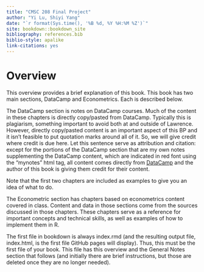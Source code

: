 ```yaml
--- 
title: "CMSC 208 Final Project"
author: "Yi Lu, Shiyi Yang"
date: "`r format(Sys.time(), '%B %d, %Y %H:%M %Z')`"
site: bookdown::bookdown_site
bibliography: references.bib
biblio-style: apalike
link-citations: yes
---
```


# Overview {-}

This overview provides a brief explanation of this book. This book has two main sections, DataCamp and Econometrics. Each is described below.  

The DataCamp section is notes on DataCamp courses. Much of the content in these chapters is directly copy/pasted from DataCamp. Typically this is plagiarism, something important to avoid both at and outside of Lawrence. However, directly copy/pasted content is an important aspect of this BP and it isn't feasible to put quotation marks around all of it. So, we will give credit where credit is due here. Let this sentence serve as attribution and citation: except for the portions of the DataCamp section that are my own notes supplementing the DataCamp content, which are indicated in red font using the "mynotes" html tag, all content comes directly from [DataCamp](https://www.datacamp.com) and the author of this book is giving them credit for their content. 

Note that the first two chapters are included as examples to give you an idea of what to do.

The Econometric section has chapters based on econometrics content covered in class. Content and data in those sections come from the sources discussed in those chapters. These chapters serve as a reference for important concepts and technical skills, as well as examples of how to implement them in R. 

The first file in bookdown is always index.rmd (and the resulting output file, index.html, is the first file GitHub pages will display). Thus, this must be the first file of your book. This file has this overview and the General Notes section that follows (and initially there are brief instructions, but those are deleted once they are no longer needed).




